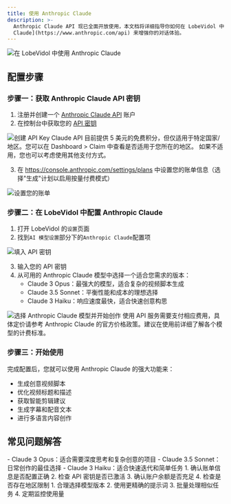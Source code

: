 ```yaml
---
title: 使用 Anthropic Claude
description: >-
  Anthropic Claude API 现已全面开放使用，本文档将详细指导你如何在 LobeVidol 中配置和使用 [Anthropic
  Claude](https://www.anthropic.com/api) 来增强你的对话体验。
---
```


<Frame>
  <img 
    src="https://oss.vidol.chat/docs/2024/11/3d2c8df14b2aaf1b98ad2706e6573e46.png"
    alt="在 LobeVidol 中使用 Anthropic Claude"
  />
</Frame>

## 配置步骤

### 步骤一：获取 Anthropic Claude API 密钥

1. 注册并创建一个 [Anthropic Claude API](https://www.anthropic.com/api) 账户
2. 在控制台中获取您的 [API 密钥](https://console.anthropic.com/settings/keys)

<Frame>
  <img 
    src="https://oss.vidol.chat/assets/ec6bd7ee7851ae4d9289dc9af7f73c1c.webp"
    alt="创建 API Key"
  />
</Frame>

<Warning>
  Claude API 目前提供 5 美元的免费积分，但仅适用于特定国家/地区。您可以在 Dashboard > Claim 中查看是否适用于您所在的地区。
  如果不适用，您也可以考虑使用其他支付方式。
</Warning>

3. 在 https://console.anthropic.com/settings/plans 中设置您的账单信息（选择"生成"计划以启用按量付费模式）

<Frame>
  <img 
    src="https://oss.vidol.chat/assets/66b784fffe7573242d86f4f73f177ce0.webp"
    alt="设置您的账单"
  />
</Frame>

### 步骤二：在 LobeVidol 中配置 Anthropic Claude

1. 打开 LobeVidol 的`设置`页面
2. 找到`AI 模型设置`部分下的`Anthropic Claude`配置项

<Frame>
  <img 
    src="https://oss.vidol.chat/assets/feb270dee460367739857f028f2f617e.webp"
    alt="填入 API 密钥"
  />
</Frame>

3. 输入您的 API 密钥
4. 从可用的 Anthropic Claude 模型中选择一个适合您需求的版本：
   - Claude 3 Opus：最强大的模型，适合复杂的视频脚本生成
   - Claude 3.5 Sonnet：平衡性能和成本的理想选择
   - Claude 3 Haiku：响应速度最快，适合快速创意构思

<Frame>
  <img 
    src="https://oss.vidol.chat/assets/4f9af602892219fa812b4321b1b2cdcd.webp"
    alt="选择 Anthropic Claude 模型并开始创作"
  />
</Frame>

<Warning>
  使用 API 服务需要支付相应费用，具体定价请参考 Anthropic Claude 的官方价格政策。建议在使用前详细了解各个模型的计费标准。
</Warning>

### 步骤三：开始使用

完成配置后，您就可以使用 Anthropic Claude 的强大功能来：

- 生成创意视频脚本
- 优化视频标题和描述
- 获取智能剪辑建议
- 生成字幕和配音文本
- 进行多语言内容创作

## 常见问题解答

<AccordionGroup>
  <Accordion title="如何选择合适的 Claude 模型？">
    - Claude 3 Opus：适合需要深度思考和复杂创意的项目
    - Claude 3.5 Sonnet：日常创作的最佳选择
    - Claude 3 Haiku：适合快速迭代和简单任务
  </Accordion>

  <Accordion title="API 密钥无法使用怎么办？">
    1. 确认账单信息是否配置正确
    2. 检查 API 密钥是否已激活
    3. 确认账户余额是否充足
    4. 检查是否存在地区限制
  </Accordion>

  <Accordion title="如何优化 API 使用成本？">
    1. 合理选择模型版本
    2. 使用更精确的提示词
    3. 批量处理相似任务
    4. 定期监控使用量
  </Accordion>
</AccordionGroup>
